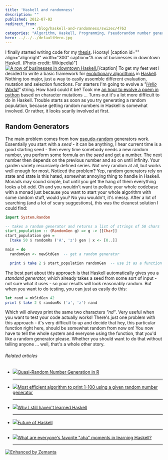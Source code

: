 ```yaml
---
title: 'Haskell and randomness'
description: ""
published: 2012-07-02
redirect_from: 
            - /blog/haskell-and-randomness/swizec/4763
categories: "Algorithm, Haskell, Programming, Pseudorandom number generator, Pseudorandom Numbers, Random number generation, Uncategorized"
hero: ../../../defaultHero.jpg
---
```

I finally started writing code for my [thesis](http://swizec.github.com/Le-Thesis/). Hooray! \[caption id=&quot;&quot; align=&quot;alignright&quot; width=&quot;300&quot; caption=&quot;A row of businesses in downtown Haskell. (Photo credit: Wikipedia)&quot;][![A row of businesses in downtown Haskell.](http://upload.wikimedia.org/wikipedia/en/thumb/8/89/Haskell_wiki.JPG/300px-Haskell_wiki.JPG "A row of businesses in downtown Haskell.")](http://en.wikipedia.org/wiki/File:Haskell_wiki.JPG)\[/caption] To get my feet wet I decided to write a basic framework for [evolutionary algorithms](http://en.wikipedia.org/wiki/Evolutionary_algorithm "Evolutionary algorithm") in [Haskell](http://haskell.org "Haskell (programming language)"). Nothing too major, just a way to easily assemble different evaluation, mutation and selection functions. For starters I&#x27;m going to evolve a _&quot;[Hello World!](http://en.wikipedia.org/wiki/Hello_world_program "Hello world program")&quot;_ string. How hard could it be? Took me [an hour to evolve a poem in python](http://swizec.com/blog/evolving-a-poem-with-an-hour-of-python-hacking/swizec/1505) based on character mutations ... Turns out it&#x27;s a lot more difficult to do in Haskell. Trouble starts as soon as you try generating a random population, because getting random numbers in Haskell is somewhat involved. Or rather, it looks scarily involved at first.

## Random Generators

The main problem comes from how [pseudo-random](http://en.wikipedia.org/wiki/Pseudorandom_number_generator "Pseudorandom number generator") generators work. Essentially you start with a _seed_ - it can be anything, I hear current time is a good starting seed - then every time somebody needs a new random number, you perform some formula on the _seed_ and get a number. The next number then depends on the previous number and so on until infinity. Your garden variety recursively defined series. Not very random at all, but works well enough for most. Noticed the problem? Yep, random generators rely on state and state is this hated, somewhat annoying thing to handle in Haskell. Monads may sound simple, but until you get the hang of them everything looks a bit odd. Oh and you wouldn&#x27;t want to pollute your whole codebase with a monad just because you want to start your whole algorithm with some random stuff, would you? No you wouldn&#x27;t, it&#x27;s messy. After a lot of searching (and a lot of scary suggestions), this was the cleanest solution I could find:

```haskell
import System.Random

-- takes a random generator and returns a list of strings of 50 chars
start_population :: (RandomGen g) => g -> [[Char]]
start_population gen =
  [take 50 $ randomRs ('A', 'z') gen | x <- [0..]]

main = do
  randomGen <- newStdGen  -- get a random generator

  print $ take 2 $ start_population randomGen  -- use it as a function argument
```

The best part about this approach is that Haskell automatically gives you a _standard generator,_ which already takes a seed from some sort of input - not sure what it uses - so your results will look reasonably random. But when you want to do testing, you can just as easily do this:

```haskell
let rand = mkStdGen 42
print $ take 2 $ randomRs ('a', 'z') rand
```

Which will _always_ print the same two characters _&quot;nd&quot;_. Very useful when you want to test your code actually works! There&#x27;s just one problem with this approach - it&#x27;s very difficult to up and decide that hey, this particular function right here, should be somewhat random from now on! You now have to tell the whole system and everyone using the function, that you&#x27;d like a random generator please. Whether you should want to do that without telling anyone ... well, that&#x27;s a whole other story.

###### Related articles

- [![](http://i.zemanta.com/noimg_05_80_80.jpg)](http://www.r-bloggers.com/quasi-random-number-generation-in-r/)[Quasi-Random Number Generation in R](http://www.r-bloggers.com/quasi-random-number-generation-in-r/)

  * * *

- [![](http://i.zemanta.com/noimg_10_80_80.jpg)](http://cs.stackexchange.com/questions/2576/most-efficient-algorithm-to-print-1-100-using-a-given-random-number-generator)[Most efficient algorithm to print 1-100 using a given random number generator](http://cs.stackexchange.com/questions/2576/most-efficient-algorithm-to-print-1-100-using-a-given-random-number-generator)

  * * *

- [![](http://i.zemanta.com/94978044_80_80.jpg)](http://swizec.com/blog/why-i-still-havent-learned-haskell/swizec/4663)[Why I still haven&#x27;t learned Haskell](http://swizec.com/blog/why-i-still-havent-learned-haskell/swizec/4663)

  * * *

- [![](http://i.zemanta.com/noimg_16_80_80.jpg)](http://www.haskell.org/haskellwiki/index.php?title=Future_of_Haskell&amp;diff=46219&amp;oldid=prev)[Future of Haskell](http://www.haskell.org/haskellwiki/index.php?title=Future_of_Haskell&amp;diff=46219&amp;oldid=prev)

  * * *

- [![](http://i.zemanta.com/noimg_20_80_80.jpg)](http://www.reddit.com/r/haskell/comments/vi425/what_are_everyones_favorite_aha_moments_in/)[What are everyone&#x27;s favorite &quot;aha&quot; moments in learning Haskell?](http://www.reddit.com/r/haskell/comments/vi425/what_are_everyones_favorite_aha_moments_in/)

  * * *

[![Enhanced by Zemanta](http://img.zemanta.com/zemified_e.png?x-id=59e72f89-c756-45f4-96c1-5afa691394af)](http://www.zemanta.com/?px "Enhanced by Zemanta")